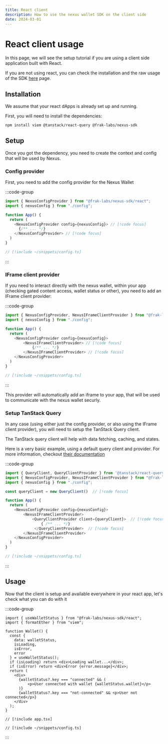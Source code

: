 ```yaml
---
title: React client
description: How to use the nexus wallet SDK on the client side
date: 2024-03-01
---
```


# React client usage

In this page, we will see the setup tutorial if you are using a client side application built with React.

If you are not using react, you can check the installation and the raw usage of the SDK [here](/wallet-sdk/how-to/client-core) page.

## Installation

We assume that your react dApps is already set up and running.

First, you will need to install the dependencies:

```bash
npm install viem @tanstack/react-query @frak-labs/nexus-sdk
```

## Setup

Once you got the dependency, you need to create the context and config that will be used by Nexus.

### Config provider


First, you need to add the config provider for the Nexus Wallet

:::code-group
```ts [app.tsx]
import { NexusConfigProvider } from "@frak-labs/nexus-sdk/react";
import { nexusConfig } from "./config";

function App() {
  return (
    <NexusConfigProvider config={nexusConfig}> // [!code focus]
      {/** ... */}
    </NexusConfigProvider> // [!code focus]
  )
}
```
```ts [config.ts]
// [!include ~/snippets/config.ts]
```
:::

### IFrame client provider

If you need to interact directly with the nexus wallet, within your app (checking gated content access, wallet status or other), you need to add an IFrame client provider:

:::code-group
```ts [app.tsx] filename="app.tsx"
import { NexusConfigProvider, NexusIFrameClientProvider } from "@frak-labs/nexus-sdk/react";
import { nexusConfig } from "./config";

function App() {
  return (
    <NexusConfigProvider config={nexusConfig}>
        <NexusIFrameClientProvider> // [!code focus]
            {/** ... */}
        </NexusIFrameClientProvider> // [!code focus]
    </NexusConfigProvider>
  )
}
```
```ts [config.ts]
// [!include ~/snippets/config.ts]
```
:::

This provider will automatically add an iframe to your app, that will be used to communicate with the nexus wallet securly.

### Setup TanStack Query

In any case (using either just the config provider, or also using the IFrame client provider), you will need to setup the TanStack Query client.

The TanStack query client will help with data fetching, caching, and states.

Here is a very basic example, using a default query client and provider. For more information, checkout [their documentation](https://tanstack.com/query/v5/docs/react)

:::code-group
```ts [app.tsx]
import { QueryClient, QueryClientProvider } from '@tanstack/react-query'
import { NexusConfigProvider, NexusIFrameClientProvider } from "@frak-labs/nexus-sdk/react";
import { nexusConfig } from "./config";

const queryClient = new QueryClient()  // [!code focus]

function App() {
  return (
    <NexusConfigProvider config={nexusConfig}>
        <NexusIFrameClientProvider>
            <QueryClientProvider client={queryClient}>  // [!code focus]
                { /** ... */}
             </QueryClientProvider>  // [!code focus]
        </NexusIFrameClientProvider>
    </NexusConfigProvider>
  )
}
```
```ts [config.ts]
// [!include ~/snippets/config.ts]
```
:::

## Usage

Now that the client is setup and available everywhere in your react app, let's check what you can do with it

:::code-group
```tsx [wallet.tsx]
import { useWalletStatus } from "@frak-labs/nexus-sdk/react";
import { formatEther } from "viem";

function Wallet() {
  const {
    data: walletStatus,
    isLoading,
    isError,
    error
  } = useWalletStatus();
  if (isLoading) return <div>Loading wallet...</div>;
  if (isError) return <div>Error {error.message}</div>;
  return (
    <div>
      {walletStatus?.key === "connected" && (
          <p>User connected with wallet {walletStatus.wallet}</p>
      )}
      {walletStatus?.key === "not-connected" && <p>User not connected</p>}
    </div>
  );
}
```
```tsx [app.tsx]
// [!include app.tsx]
```
```tsx [config.ts]
// [!include ~/snippets/config.ts]
```
:::

